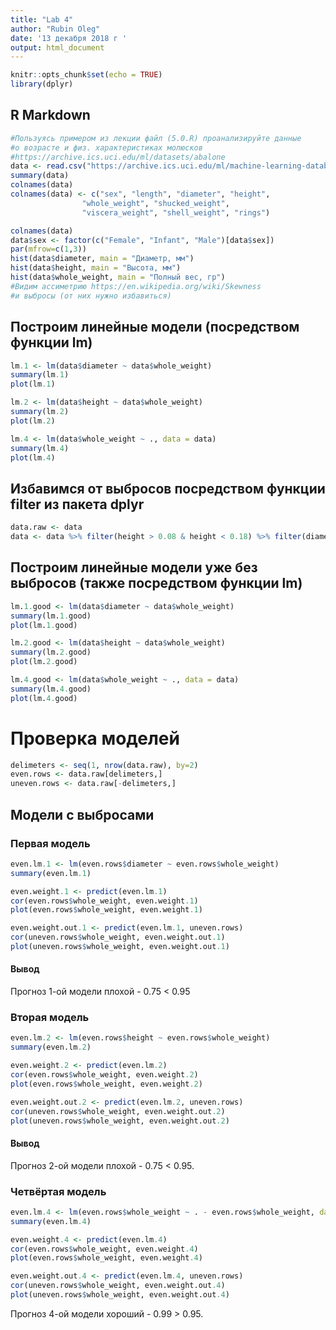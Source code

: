 ```yaml
---
title: "Lab 4"
author: "Rubin Oleg"
date: '13 декабря 2018 г '
output: html_document
---
```


```r
knitr::opts_chunk$set(echo = TRUE)
library(dplyr)
```

## R Markdown


```r
#Пользуясь примером из лекции файл (5.0.R) проанализируйте данные
#о возрасте и физ. характеристиках молюсков
#https://archive.ics.uci.edu/ml/datasets/abalone
data <- read.csv("https://archive.ics.uci.edu/ml/machine-learning-databases/abalone/abalone.data", header=TRUE, sep=",")
summary(data)
colnames(data)
colnames(data) <- c("sex", "length", "diameter", "height", 
                "whole_weight", "shucked_weight",
                "viscera_weight", "shell_weight", "rings")

colnames(data)
data$sex <- factor(c("Female", "Infant", "Male")[data$sex])
par(mfrow=c(1,3)) 
hist(data$diameter, main = "Диаметр, мм")
hist(data$height, main = "Высота, мм")
hist(data$whole_weight, main = "Полный вес, гр")
#Видим ассиметрию https://en.wikipedia.org/wiki/Skewness
#и выбросы (от них нужно избавиться)
```

## Построим линейные модели (посредством функции lm)

```r
lm.1 <- lm(data$diameter ~ data$whole_weight)
summary(lm.1)
plot(lm.1)
```

```r
lm.2 <- lm(data$height ~ data$whole_weight)
summary(lm.2)
plot(lm.2)
```

```r
lm.4 <- lm(data$whole_weight ~ ., data = data)
summary(lm.4)
plot(lm.4)
```

## Избавимся от выбросов посредством функции filter из пакета dplyr

```r
data.raw <- data
data <- data %>% filter(height > 0.08 & height < 0.18) %>% filter(diameter >= 0.26 & diameter < 0.52) %>% filter(whole_weight > 0.20 & whole_weight < 1.4)
```

## Построим линейные модели уже без выбросов (также посредством функции lm)

```r
lm.1.good <- lm(data$diameter ~ data$whole_weight)
summary(lm.1.good)
plot(lm.1.good)
```

```r
lm.2.good <- lm(data$height ~ data$whole_weight)
summary(lm.2.good)
plot(lm.2.good)
```

```r
lm.4.good <- lm(data$whole_weight ~ ., data = data)
summary(lm.4.good)
plot(lm.4.good)
```

# Проверка моделей
```r
delimeters <- seq(1, nrow(data.raw), by=2)
even.rows <- data.raw[delimeters,]
uneven.rows <- data.raw[-delimeters,]
```

## Модели с выбросами

### Первая модель
```r
even.lm.1 <- lm(even.rows$diameter ~ even.rows$whole_weight)
summary(even.lm.1)
```

```r
even.weight.1 <- predict(even.lm.1)
cor(even.rows$whole_weight, even.weight.1)
plot(even.rows$whole_weight, even.weight.1)
```

```r
even.weight.out.1 <- predict(even.lm.1, uneven.rows)
cor(uneven.rows$whole_weight, even.weight.out.1)
plot(uneven.rows$whole_weight, even.weight.out.1)
```

#### Вывод
Прогноз 1-ой модели плохой - 0.75 < 0.95

### Вторая модель
```r
even.lm.2 <- lm(even.rows$height ~ even.rows$whole_weight)
summary(even.lm.2)
```

```r
even.weight.2 <- predict(even.lm.2)
cor(even.rows$whole_weight, even.weight.2)
plot(even.rows$whole_weight, even.weight.2)
```

```r
even.weight.out.2 <- predict(even.lm.2, uneven.rows)
cor(uneven.rows$whole_weight, even.weight.out.2)
plot(uneven.rows$whole_weight, even.weight.out.2)
```

#### Вывод
Прогноз 2-ой модели плохой - 0.75 < 0.95.

### Четвёртая модель
```r
even.lm.4 <- lm(even.rows$whole_weight ~ . - even.rows$whole_weight, data = even.rows)
summary(even.lm.4)
```

```r
even.weight.4 <- predict(even.lm.4)
cor(even.rows$whole_weight, even.weight.4)
plot(even.rows$whole_weight, even.weight.4)
```

```r
even.weight.out.4 <- predict(even.lm.4, uneven.rows)
cor(uneven.rows$whole_weight, even.weight.out.4)
plot(uneven.rows$whole_weight, even.weight.out.4)
```

Прогноз 4-ой модели хороший - 0.99 > 0.95.








